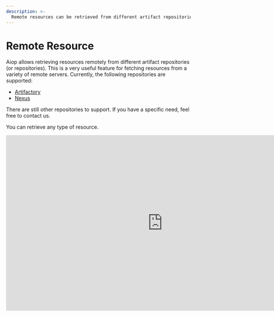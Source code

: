```yaml
---
description: >-
  Remote resources can be retrieved from different artifact repositories.
---
```



# Remote Resource

Aiop allows retrieving resources remotely from different artifact repositories (or repositories). This is a very useful feature for fetching resources from a variety of remote servers. Currently, the following repositories are supported:

- [Artifactory](#artifactory)
- [Nexus](#nexus)

<Callout type="info" emoji="ℹ️">
There are still other repositories to support. If you have a specific need, feel free to contact us.
</Callout>

You can retrieve any type of resource.

<iframe width="853" height="480" src="https://www.youtube.com/embed/Q-jQbu-_9o0?si=2SGnJQW5kKza0dsh?rel=0" title="YouTube video player" frameborder="0" allow="fullscreen; accelerometer;" allowfullscreen/>

## Configuration Requirements

Access to remote servers and especially Aiop configuration must be set up. For more information, please refer to the [User Configuration](/docs/configurations/user#structure-du-fichier-de-configuration) and [Playbook](/docs/configurations/playbook) sections.

### Playbook Configuration

Let's take the example of the playbook configuration file below. Let's focus on the first two items in the `repositories` list:

```yaml {3-12} filename="~/.aiop/config.yaml"
...
repositories:
  - name: artifactory-release
    instance: artifactory-company
    type: artifactory
    base_url: https://artifactory.my-company.com/artifactory/release/
    repository_regex: ^(?P<app_name>.+)\/(?P<version>\d+\.\d+)\/(?P<filename>.+)$
  - name: artifactory-develop
    instance: artifactory-company
    type: artifactory
    base_url: https://artifactory.my-company.com/artifactory/develop/
    repository_regex: ^(?P<app_name>.+)\/(?P<version>\d+\.\d+-dev)\/(?P<filename>.+)$
  - name: nexus-develop
    instance: nexus-company
    type: nexus
    base_url: https://nexus.my-company.com/repo/develop/
    repository_regex: ^(?P<app_name>.+)\/(?P<version>\d+\.\d+-dev)\/(?P<filename>.+)$
...
```

We have set up an artifact registry instance called `artifactory-company` with two repositories `artifactory-release` and `artifactory-develop`. These repositories have different base URLs as they do not point to the same artifact repository. They also have different regular expressions to filter the resources to retrieve.

Let's dissect the regular expression of the first repository `^(?P<app_name>.+)\/(?P<version>\d+\.\d+)\/(?P<filename>.+)$`. As a reminder, the naming of groups allows you to retrieve the values and use them during package generation:
- `(?P<app_name>.+)` : application name (any name without character limit and constraints)
- `(?P<version>\d+\.\d+)` : application version (2 integer numbers with a dot as separator)
- `(?P<filename>.+)` : file name (any name without character limit and constraints)

You'll notice that the second repository `artifactory-develop` has a different regular expression `^(?P<app_name>.+)\/(?P<version>\d+\.\d+-dev)\/(?P<filename>.+)$`. This allows retrieving resources with a development version, hence the `-dev` added in the application version `(?P<version>\d+\.\d+-dev)`.

```yaml {13-17} filename="~/.aiop/config.yaml"
...
repositories:
  - name: artifactory-release
    instance: artifactory-company
    type: artifactory
    base_url: https://artifactory.my-company.com/artifactory/release/
    repository_regex: ^(?P<app_name>.+)\/(?P<version>\d+\.\d+)\/(?P<filename>.+)$
  - name: artifactory-develop
    instance: artifactory-company
    type: artifactory
    base_url: https://artifactory.my-company.com/artifactory/develop/
    repository_regex: ^(?P<app_name>.+)\/(?P<version>\d+\.\d+-dev)\/(?P<filename>.+)$
  - name: nexus-develop
    instance: nexus-company
    type: nexus
    base_url: https://nexus.my-company.com/repo/develop/
    repository_regex: ^(?P<app_name>.+)\/(?P<version>\d+\.\d+-dev)\/(?P<filename>.+)$
...
```

Then, we have set up another artifact registry instance called `nexus-company` with a repository `nexus-develop`. For clarity in the explanation, we chose to use the same regular expression as the one used for the second repository `artifactory-develop`.

### User Configuration

Next, let's look at the user configuration for authentication on the remote `artifactory` server.

```yaml {3-6} filename="~/.aiop/config.yaml"
...
repositories:
  - instance: artifactory-company
    username: admin
    password: KhH479X66hH98i
    auth_type: basic
...
```

You'll notice that the instance `artifactory-company` corresponds to the one configured in the playbook. Here, the user decides to authenticate with a username `admin` and a password `KhH479X66hH98i` using the `basic` authentication type. (See the [User Configuration](/docs/configurations/user#personalisation) section for more information)

## Artifactory

The configurations have been defined previously. We are now able to retrieve resources from the remote `Artifactory` server. Here's a concrete example of retrieving a parameter file from the `artifactory-release` repository:

<FileTree>
  <FileTree.Folder name="playbook" defaultOpen>
    <FileTree.Folder name=".git">
        <FileTree.File name="..." />
    </FileTree.Folder>
    <FileTree.Folder name=".aiop">
        <FileTree.File name="inventory_config.yml" />
        <FileTree.File name="inventory.yml" />
        <FileTree.File name="playbook.yml" />
    </FileTree.Folder>
    <FileTree.Folder name="ressources" defaultOpen>
        <FileTree.File name=".aml" />
    </FileTree.Folder>
  </FileTree.Folder>
</FileTree>

<Callout type="info" emoji="ℹ️">
You'll notice that there are no local resources in the `ressources` folder as everything is remote on the server.
</Callout>

```yaml {1, 6} filename="ressources/.aml" /<artifactory-release>/ /<artifactory-develop>/
- source: <artifactory-release>my-app/1.0/fichier
  destination: fichier
  compatibility:
    - apps: [my-app]
      envs: [prod]
- source: <artifactory-develop>my-app/1.0-dev/fichier
  destination: fichier
  compatibility:
    - apps: [my-app]
      envs: [dev]
```

In the first declaration, the `fichier` file will be retrieved from the `artifactory-release` repository of the `artifactory-company` instance with the application name `my-app` and version `1.0` and placed in the package at its root with the name `fichier`. The file will be retrieved from the remote repository verified by the regular expression `^(?P<app_name>.+)\/(?P<version>\d+\.\d+)\/(?P<filename>.+)$` and also verified by its hash to ensure its integrity and security.

In the second declaration, the `bin` file will be retrieved from the `artifactory-release` repository of the `artifactory-company` instance with the application name `my-app` and version `1.0` and placed in the package at its root with the name `fichier`. The file will be retrieved from the remote repository verified by the regular expression `^(?P<app_name>.+)\/(?P<version>\d+\.\d+-dev)\/(?P<filename>.+)$` and also verified by its hash to ensure its integrity and security.

<Callout type="info" emoji="ℹ️">
You'll notice that the binary in the second declaration will be retrieved only when the desired package is intended for the **development** environment. This is possible due to the declared compatibility in the second declaration. And the source does not come from the same repository as the first declaration.
</Callout>

## Nexus

The configurations have been set up earlier, and now we can retrieve resources from the remote `artifactory` server. Here's a concrete example to retrieve a parameter file from the `artifactory-release` repository:

<FileTree>
  <FileTree.Folder name="playbook" defaultOpen>
    <FileTree.Folder name=".git">
        <FileTree.File name="..." />
    </FileTree.Folder>
    <FileTree.Folder name=".aiop">
        <FileTree.File name="inventory_config.yml" />
        <FileTree.File name="inventory.yml" />
        <FileTree.File name="playbook.yml" />
    </FileTree.Folder>
    <FileTree.Folder name="ressources" defaultOpen>
        <FileTree.File name=".aml" />
    </FileTree.Folder>
  </FileTree.Folder>
</FileTree>

```yaml {1} filename="ressources/.aml" /<nexus-develop>/
- source: <nexus-develop>my-app-from-nexus/1.0-dev/fichier
  destination: fichier
  compatibility:
    - ...
```

In this case, the `fichier` file will be retrieved from the `nexus-develop` repository of the `nexus-company` instance with the application name `my-app-from-nexus` and version `1.0-dev` and placed in the package at its root with the name `app`. The file will be retrieved from the remote repository verified by the regular expression `^(?P<app_name>.+)\/(?P<version>\d+\.\d+)\/(?P<filename>.+)$` and also verified by its hash to ensure its integrity and security.

## Caching and Verification

Please note that remote resources are stored in the local cache to avoid retrieving them on every package generation ([Learn more about caching](/docs/caching)). However, they are verified on each package generation to ensure that the resource is up to date compared to the latest version available on the remote server ([Learn more about verification](/docs/cli/build)).